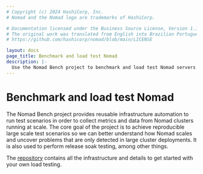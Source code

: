 ```yaml
---
# Copyright (c) 2024 HashiCorp, Inc.
# Nomad and the Nomad logo are trademarks of HashiCorp.

# Documentation licensed under the Business Source License, Version 1.1.
# The original work was translated from English into Brazilian Portuguese.
# https://github.com/hashicorp/nomad/blob/main/LICENSE

layout: docs
page_title: Benchmark and load test Nomad
description: |-
  Use the Nomad Bench project to benchmark and load test Nomad servers.
---
```


# Benchmark and load test Nomad

The Nomad Bench project provides reusable infrastructure automation to run test scenarios in order
to collect metrics and data from Nomad clusters running at scale. The core goal of the project is
to achieve reproducible large scale test scenarios so we can better understand how Nomad scales
and uncover problems that are only detected in large cluster deployments. It is also used to
perform release soak testing, among other things.

The [repository][bench-repo] contains all the infrastructure and details to get started with your
own load testing.

[bench-repo]: https://github.com/hashicorp-forge/nomad-bench
